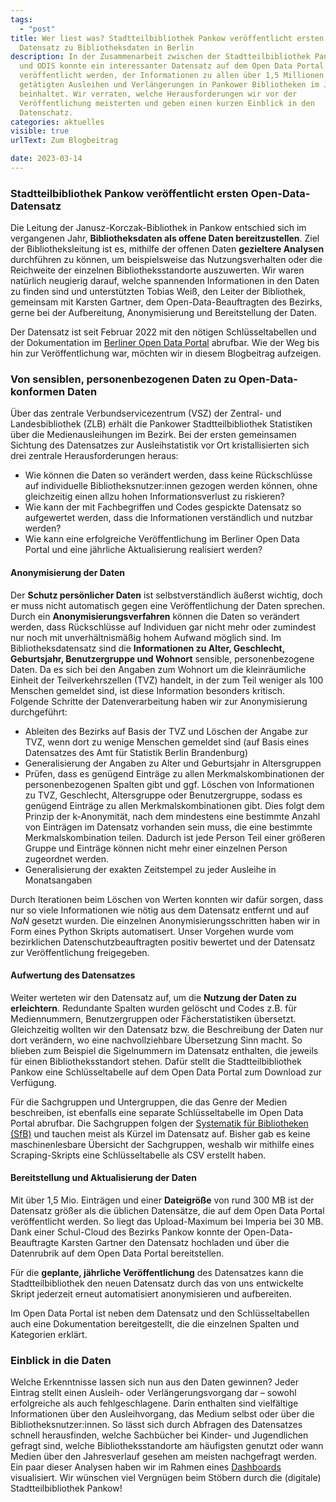 ```yaml
---
tags:
  - "post"
title: Wer liest was? Stadtteilbibliothek Pankow veröffentlicht ersten offenen
  Datensatz zu Bibliotheksdaten in Berlin
description: In der Zusammenarbeit zwischen der Stadtteilbibliothek Pankow
  und ODIS konnte ein interessanter Datensatz auf dem Open Data Portal
  veröffentlicht werden, der Informationen zu allen über 1,5 Millionen
  getätigten Ausleihen und Verlängerungen in Pankower Bibliotheken im Jahr 2022
  beinhaltet. Wir verraten, welche Herausforderungen wir vor der
  Veröffentlichung meisterten und geben einen kurzen Einblick in den
  Datenschatz.
categories: aktuelles
visible: true
urlText: Zum Blogbeitrag

date: 2023-03-14
---
```


### Stadtteilbibliothek Pankow veröffentlicht ersten Open-Data-Datensatz

Die Leitung der Janusz-Korczak-Bibliothek in Pankow entschied sich im vergangenen Jahr, **Bibliotheksdaten als offene Daten bereitzustellen**. Ziel der Bibliotheksleitung ist es, mithilfe der offenen Daten **gezieltere Analysen** durchführen zu können, um beispielsweise das Nutzungsverhalten oder die Reichweite der einzelnen Bibliotheksstandorte auszuwerten. Wir waren natürlich neugierig darauf, welche spannenden Informationen in den Daten zu finden sind und unterstützten Tobias Weiß, den Leiter der Bibliothek, gemeinsam mit Karsten Gartner, dem Open-Data-Beauftragten des Bezirks, gerne bei der Aufbereitung, Anonymisierung und Bereitstellung der Daten.

Der Datensatz ist seit Februar 2022 mit den nötigen Schlüsseltabellen und der Dokumentation im [Berliner Open Data Portal](https://daten.berlin.de/datensaetze/ausleihen-öffentlichen-bibliotheken-pankow-2022) abrufbar. Wie der Weg bis hin zur Veröffentlichung war, möchten wir in diesem Blogbeitrag aufzeigen.

### Von sensiblen, personenbezogenen Daten zu Open-Data-konformen Daten

Über das zentrale Verbundservicezentrum (VSZ) der Zentral- und Landesbibliothek (ZLB) erhält die Pankower Stadtteilbibliothek Statistiken über die Medienausleihungen im Bezirk. Bei der ersten gemeinsamen Sichtung des Datensatzes zur Ausleihstatistik vor Ort kristallisierten sich drei zentrale Herausforderungen heraus:

- Wie können die Daten so verändert werden, dass keine Rückschlüsse auf individuelle Bibliotheksnutzer:innen gezogen werden können, ohne gleichzeitig einen allzu hohen Informationsverlust zu riskieren?
- Wie kann der mit Fachbegriffen und Codes gespickte Datensatz so aufgewertet werden, dass die Informationen verständlich und nutzbar werden?
- Wie kann eine erfolgreiche Veröffentlichung im Berliner Open Data Portal und eine jährliche Aktualisierung realisiert werden?


<ContentSection caption="Der Rohdatensatz enthält personenbezogene Daten, zum Beispiel Alter und Wohnort auf Ebene der Teilverkehrszellen">
  <ImageSection src={image1} />
</ContentSection>

#### Anonymisierung der Daten

Der **Schutz persönlicher Daten** ist selbstverständlich äußerst wichtig, doch er muss nicht automatisch gegen eine Veröffentlichung der Daten sprechen. Durch ein **Anonymisierungsverfahren** können die Daten so verändert werden, dass Rückschlüsse auf Individuen gar nicht mehr oder zumindest nur noch mit unverhältnismäßig hohem Aufwand möglich sind.
Im Bibliotheksdatensatz sind die **Informationen zu Alter, Geschlecht, Geburtsjahr, Benutzergruppe und Wohnort** sensible, personenbezogene Daten. Da es sich bei den Angaben zum Wohnort um die kleinräumliche Einheit der Teilverkehrszellen (TVZ) handelt, in der zum Teil weniger als 100 Menschen gemeldet sind, ist diese Information besonders kritisch.
Folgende Schritte der Datenverarbeitung haben wir zur Anonymisierung durchgeführt:

- Ableiten des Bezirks auf Basis der TVZ und Löschen der Angabe zur TVZ, wenn dort zu wenige Menschen gemeldet sind (auf Basis eines Datensatzes des Amt für Statistik Berlin Brandenburg)
- Generalisierung der Angaben zu Alter und Geburtsjahr in Altersgruppen
- Prüfen, dass es genügend Einträge zu allen Merkmalskombinationen der personenbezogenen Spalten gibt und ggf. Löschen von Informationen zu TVZ, Geschlecht, Altersgruppe oder Benutzergruppe, sodass es genügend Einträge zu allen Merkmalskombinationen gibt. Dies folgt dem Prinzip der k-Anonymität, nach dem mindestens eine bestimmte Anzahl von Einträgen im Datensatz vorhanden sein muss, die eine bestimmte Merkmalskombination teilen. Dadurch ist jede Person Teil einer größeren Gruppe und Einträge können nicht mehr einer einzelnen Person zugeordnet werden.
- Generalisierung der exakten Zeitstempel zu jeder Ausleihe in Monatsangaben

Durch Iterationen beim Löschen von Werten konnten wir dafür sorgen, dass nur so viele Informationen wie nötig aus dem Datensatz entfernt und auf _NaN_ gesetzt wurden. Die einzelnen Anonymisierungsschritten haben wir in Form eines Python Skripts automatisert. Unser Vorgehen wurde vom bezirklichen Datenschutzbeauftragten positiv bewertet und der Datensatz zur Veröffentlichung freigegeben.

#### Aufwertung des Datensatzes

Weiter werteten wir den Datensatz auf, um die **Nutzung der Daten zu erleichtern**. Redundante Spalten wurden gelöscht und Codes z.B. für Mediennummern, Benutzergruppen oder Fächerstatistiken übersetzt. Gleichzeitig wollten wir den Datensatz bzw. die Beschreibung der Daten nur dort verändern, wo eine nachvollziehbare Übersetzung Sinn macht. So blieben zum Beispiel die Sigelnummern im Datensatz enthalten, die jeweils für einen Bibliotheksstandort stehen. Dafür stellt die Stadtteilbibliothek Pankow eine Schlüsseltabelle auf dem Open Data Portal zum Download zur Verfügung.

Für die Sachgruppen und Untergruppen, die das Genre der Medien beschreiben, ist ebenfalls eine separate Schlüsseltabelle im Open Data Portal abrufbar. Die Sachgruppen folgen der [Systematik für Bibliotheken (SfB)](https://www.sfb-online.de/wiki/index.php?title=Sachgruppen%C3%BCbersicht) und tauchen meist als Kürzel im Datensatz auf. Bisher gab es keine maschinenlesbare Übersicht der Sachgruppen, weshalb wir mithilfe eines Scraping-Skripts eine Schlüsseltabelle als CSV erstellt haben.

#### Bereitstellung und Aktualisierung der Daten

Mit über 1,5 Mio. Einträgen und einer **Dateigröße** von rund 300 MB ist der Datensatz größer als die üblichen Datensätze, die auf dem Open Data Portal veröffentlicht werden. So liegt das Upload-Maximum bei Imperia bei 30 MB. Dank einer Schul-Cloud des Bezirks Pankow konnte der Open-Data-Beauftragte Karsten Gartner den Datensatz hochladen und über die Datenrubrik auf dem Open Data Portal bereitstellen.

Für die **geplante, jährliche Veröffentlichung** des Datensatzes kann die Stadtteilbibliothek den neuen Datensatz durch das von uns entwickelte Skript jederzeit erneut automatisiert anonymisieren und aufbereiten.

Im Open Data Portal ist neben dem Datensatz und den Schlüsseltabellen auch eine Dokumentation bereitgestellt, die die einzelnen Spalten und Kategorien erklärt.


<ImageSection
  src={image2}
  caption="Auszug aus der Dokumentation, bereitgestellt durch die Stadtteilbibliothek Pankow und veröffentlicht im Open Data Portal"
/>

### Einblick in die Daten

Welche Erkenntnisse lassen sich nun aus den Daten gewinnen? Jeder Eintrag stellt einen Ausleih- oder Verlängerungsvorgang dar – sowohl erfolgreiche als auch fehlgeschlagene. Darin enthalten sind vielfältige Informationen über den Ausleihvorgang, das Medium selbst oder über die Bibliotheksnutzer:innen. So lässt sich durch Abfragen des Datensatzes schnell herausfinden, welche Sachbücher bei Kinder- und Jugendlichen gefragt sind, welche Bibliotheksstandorte am häufigsten genutzt oder wann Medien über den Jahresverlauf gesehen am meisten nachgefragt werden. Ein paar dieser Analysen haben wir im Rahmen eines [Dashboards](/projekte/bibliotheksdaten) visualisiert. Wir wünschen viel Vergnügen beim Stöbern durch die (digitale) Stadtteilbibliothek Pankow!


<ImageSection
  src={image3}
  caption="Das Dashboard zeigt verschiedene Analysen, zum Beispiel die Anzahl der Gesamtausleihen oder die Fächerstatistik"
/>
